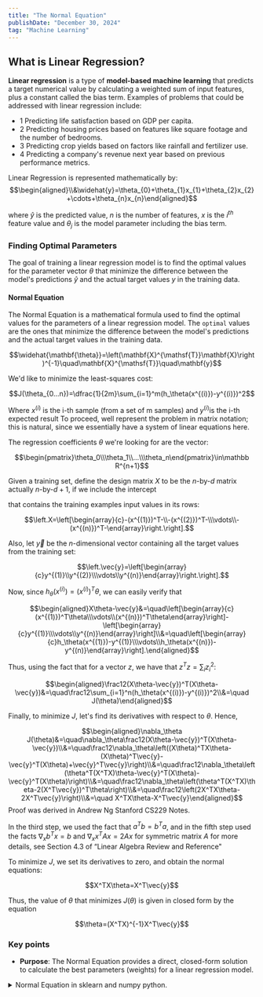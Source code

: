 ```yaml
---
title: "The Normal Equation"
publishDate: "December 30, 2024"
tag: "Machine Learning"
---
```


## What is Linear Regression?

**Linear regression** is a type of **model-based machine learning** that predicts a target numerical value by calculating a weighted sum of input features, plus a constant called the bias term. Examples of problems that could be addressed with linear regression include:

- 1 Predicting life satisfaction based on GDP per capita.
- 2 Predicting housing prices based on features like square footage and the number of bedrooms.
- 3 Predicting crop yields based on factors like rainfall and fertilizer use.
- 4 Predicting a company's revenue next year based on previous performance metrics.

Linear Regression is represented mathematically by: $$\begin{aligned}\\&\widehat{y}=\theta_{0}+\theta_{1}x_{1}+\theta_{2}x_{2}+\cdots+\theta_{n}x_{n}\end{aligned}$$

where $\widehat{y}$ is the predicted value, $n$ is the number of features, $x$ is the $i^{th}$ feature value and $\theta_{j}$ is the model parameter including the bias term.

### Finding Optimal Parameters

The goal of training a linear regression model is to find the optimal values for the parameter vector $\theta$ that minimize the difference between the model's predictions $\widehat{y}$  and the actual target values $y$ in the training data.

#### Normal Equation

The Normal Equation is a mathematical formula used to find the optimal values for the parameters of a linear regression model. The `optimal` values are the ones that minimize the difference between the model's predictions and the actual target values in the training data.

<center style={{padding: 16}}>$$\widehat{\mathbf{\theta}}=\left(\mathbf{X}^{\mathsf{T}}\mathbf{X}\right)^{-1}\quad\mathbf{X}^{\mathsf{T}}\quad\mathbf{y}$$</center>


We'd like to minimize the least-squares cost:

<center style={{padding: 16}}>$$J(\theta_{0...n})=\dfrac{1}{2m}\sum_{i=1}^m(h_\theta(x^{(i)})-y^{(i)})^2$$</center>

Where $x^(i)$ is the i-th sample (from a set of m samples) and $y^{(i)}$is the i-th expected result
To proceed, well represent the problem in matrix notation; this is natural, since we essentially have a system of linear equations here. 

The regression coefficients $\theta$ we're looking for are the vector:

<center style={{padding: 16}}>$$\begin{pmatrix}\theta_0\\\theta_1\\...\\\theta_n\end{pmatrix}\in\mathbb R^{n+1}$$</center>

Given a training set, define the design matrix $X$ to be the $n$-by-$d$ matrix <Sidenote number={1}>actually $n$-by-$d+1$, if we include the intercept</Sidenote> 

that contains the training examples input values in its rows:

<center style={{padding: 16}}>$$\left.X=\left[\begin{array}{c}-(x^{(1)})^T-\\-(x^{(2)})^T-\\\vdots\\-(x^{(n)})^T-\end{array}\right.\right].$$</center>

Also, let $\vec{y}$ be the $n$-dimensional vector containing all the target values from the training set:

<center style={{padding: 16}}>$$\left.\vec{y}=\left[\begin{array}{c}y^{(1)}\\y^{(2)}\\\vdots\\y^{(n)}\end{array}\right.\right].$$</center>


Now, since $h_\theta(x^{(i)})=(x^{(i)})^T\theta$, we can easily verify that

<center style={{padding: 16}}>$$\begin{aligned}X\theta-\vec{y}&=\quad\left[\begin{array}{c}(x^{(1)})^T\theta\\\vdots\\(x^{(n)})^T\theta\end{array}\right]-\left[\begin{array}{c}y^{(1)}\\\vdots\\y^{(n)}\end{array}\right]\\&=\quad\left[\begin{array}{c}h_\theta(x^{(1)})-y^{(1)}\\\vdots\\h_\theta(x^{(n)})-y^{(n)}\end{array}\right].\end{aligned}$$</center>

Thus, using the fact that for a vector $z$, we have that $z^Tz=\sum_iz_i^2$:

$$\begin{aligned}\frac12(X\theta-\vec{y})^T(X\theta-\vec{y})&=\quad\frac12\sum_{i=1}^n(h_\theta(x^{(i)})-y^{(i)})^2\\&=\quad J(\theta)\end{aligned}$$

Finally, to minimize $J$, let's find its derivatives with respect to $\theta.$ Hence,

$$\begin{aligned}\nabla_\theta J(\theta)&=\quad\nabla_\theta\frac12(X\theta-\vec{y})^T(X\theta-\vec{y})\\&=\quad\frac12\nabla_\theta\left((X\theta)^TX\theta-(X\theta)^T\vec{y}-\vec{y}^T(X\theta)+\vec{y}^T\vec{y}\right)\\&=\quad\frac12\nabla_\theta\left(\theta^T(X^TX)\theta-\vec{y}^T(X\theta)-\vec{y}^T(X\theta)\right)\\&=\quad\frac12\nabla_\theta\left(\theta^T(X^TX)\theta-2(X^T\vec{y})^T\theta\right)\\&=\quad\frac12\left(2X^TX\theta-2X^T\vec{y}\right)\\&=\quad X^TX\theta-X^T\vec{y}\end{aligned}$$ <Sidenote number={2}>Proof was derived in Andrew Ng Stanford CS229 Notes.</Sidenote>

In the third step, we used the fact that $a^Tb=b^Ta$, and in the fifth step used the facts $\nabla_xb^Tx=b$ and $\nabla_xx^TAx=2Ax$ for symmetric matrix $A$ <Sidenote number={3}>for more details, see Section 4.3 of “Linear Algebra Review and Reference"</Sidenote>

To minimize $J$, we set its derivatives to zero, and obtain the normal equations:

<center style={{padding: 16}}>$$X^TX\theta=X^T\vec{y}$$</center>

Thus, the value of $\theta$ that minimizes $J(\theta)$ is given in closed form by the equation

<center style={{padding: 16}}>$$\theta=(X^TX)^{-1}X^T\vec{y}$$</center>

### Key points

- **Purpose**: The Normal Equation provides a direct, closed-form solution to calculate the best parameters (weights) for a linear regression model.

<details style={{color: "#faddaa"}}>
<summary>Normal Equation in sklearn and numpy python.</summary>
```python
from sklearn.preprocessing import add_dummy_feature
import numpy as np


def normal_equation(X: np.array, Y: np.array):
    X_b = add_dummy_feature(X)
    theta_best = np.linalg.inv(X_b.T @ X_b) @ X_b.T @ Y
    
    return theta_best    
```
</details>

- **Cost Function**: It works by finding the parameter values that minimize the Mean Squared Error (MSE) cost function. The MSE measures the average squared difference between the model's predictions and the actual target values.

<center style={{padding: 16}}>$$\mathrm{MSE}(\mathbf{X},h_{\mathbf{\theta}})=\frac{1}{m}\sum_{i = 1}^{m}\left(\mathbf{\theta}^{\mathsf{T}}\mathbf{x}^{(i)}-y^{(i)}\right)^{2}$$</center>

#### Advantages
    - Fast and efficient for smaller datasets with a limited number of features.
    - Direct solution without needing iterative optimization algorithms like gradient descent.

#### Disadvantages
    - Can become computationally very expensive for datasets with a very large number of features.
    - Does not handle cases where certain features are redundant or when the number of features exceeds the number of training instances.

**Alternative to the Normal Equation**: For datasets with many features or when computational efficiency is critical, alternative methods like **gradient descent** algorithms are used to find the optimal parameters iteratively. 

<BlogSuggestion link="/blog/grad-descent" title="Checkout Gradient Descent Here" />